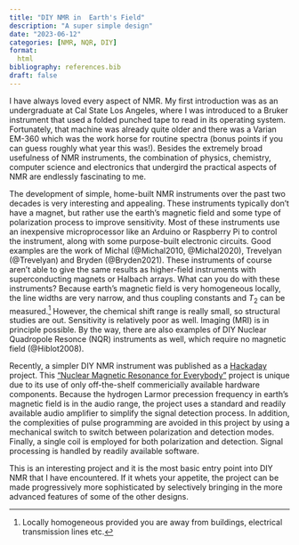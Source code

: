 ```yaml
---
title: "DIY NMR in  Earth's Field"
description: "A super simple design"
date: "2023-06-12"
categories: [NMR, NQR, DIY]
format:
  html
bibliography: references.bib
draft: false
---
```


I have always loved every aspect of NMR.  My first introduction was as an undergraduate at Cal State Los Angeles, where I was introduced to a Bruker instrument that used a folded punched tape to read in its operating system.  Fortunately, that machine was already quite older and there was a Varian EM-360 which was the work horse for routine spectra (bonus points if you can guess roughly what year this was!).  Besides the extremely broad usefulness of NMR instruments, the combination of physics, chemistry, computer science and electronics that undergird the practical aspects of NMR are endlessly fascinating to me.

The development of simple, home-built NMR instruments over the past two decades is very interesting and appealing.  These instruments typically don't have a magnet, but rather use the earth's magnetic field and some type of polarization process to improve sensitivity. Most of these instruments use an inexpensive microprocessor like an Arduino or Raspberry Pi to control the instrument, along with some purpose-built electronic circuits.  Good examples are the work of Michal (@Michal2010, @Michal2020), Trevelyan (@Trevelyan) and Bryden (@Bryden2021).  These instruments of course aren't able to give the same results as higher-field instruments with superconducting magnets or Halbach arrays.  What can you do with these instruments?  Because earth's magnetic field is very homogeneous locally, the line widths are very narrow, and thus coupling constants and $T_2$ can be measured.[^1] However, the chemical shift range is really small, so structural studies are out.  Sensitivity is relatively poor as well.  Imaging (MRI) is in principle possible.  By the way, there are also examples of DIY Nuclear Quadropole Resonce (NQR) instruments as well, which require no magnetic field (@Hiblot2008).

Recently, a simpler DIY NMR instrument was published as a [Hackaday](https://hackaday.io/) project.  This ["Nuclear Magnetic Resonance for Everybody"](https://hackaday.io/project/191192-nuclear-magnetic-resonance-for-everyone) project is unique due to its use of only off-the-shelf commericially available hardware components.  Because the hydrogen Larmor precession frequency in earth's magnetic field is in the audio range, the project uses a standard and readily available audio amplifier to simplify the signal detection process.  In addition, the complexities of pulse programming are avoided in this project by using a mechanical switch to switch between polarization and detection modes.  Finally, a single coil is employed for both polarization and detection.  Signal processing is handled by readily available software.

This is an interesting project and it is the most basic entry point into DIY NMR that I have encountered. If it whets your appetite, the project can be made progressively more sophisticated by selectively bringing in the more advanced features of some of the other designs.

[^1]: Locally homogeneous provided you are away from buildings, electrical transmission lines etc.
